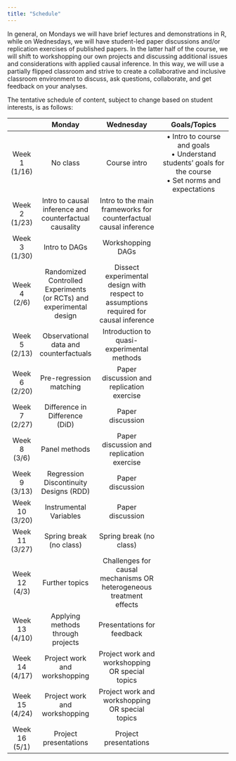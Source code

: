 ```yaml
---
title: "Schedule"
---
```


In general, on Mondays we will have brief lectures and demonstrations in R, while on Wednesdays, we will have student-led paper discussions and/or replication exercises of published papers. In the latter half of the course, we will shift to workshopping our own projects and discussing additional issues and considerations with applied causal inference. In this way, we will use a partially flipped classroom and strive to create a collaborative and inclusive classroom environment to discuss, ask questions, collaborate, and get feedback on your analyses. 

The tentative schedule of content, subject to change based on student interests, is as follows: 

|     |     Monday     |     Wednesday     |     Goals/Topics     |
|:---:|:--------------:|:-----------------:|:--------------------:|
|  Week 1 (1/16)  | No class | Course intro | • Intro to course and goals <br> • Understand students’ goals for the course <br> • Set norms and expectations |
|  Week 2 (1/23)  | Intro to causal inference and counterfactual causality | Intro to the main frameworks for counterfactual causal inference  |
|  Week 3 (1/30)  | Intro to DAGs | Workshopping DAGs |
|  Week 4 (2/6)   | Randomized Controlled Experiments (or RCTs) and experimental design | Dissect experimental design with respect to assumptions required for causal inference  |
|  Week 5 (2/13)  | Observational data and counterfactuals  | Introduction to quasi-experimental methods  |
|  Week 6 (2/20)  | Pre-regression matching   | Paper discussion and replication exercise  |
|  Week 7 (2/27)  | Difference in Difference (DiD)  | Paper discussion    |  
|  Week 8 (3/6)   | Panel methods      | Paper discussion and replication exercise           |  
|  Week 9 (3/13)  | Regression Discontinuity Designs (RDD)      | Paper discussion          |  
|  Week 10 (3/20)  | Instrumental Variables      | Paper discussion                         |  
|  Week 11 (3/27)  | Spring break (no class)      | Spring break (no class)                 |  
|  Week 12 (4/3)  | Further topics      | Challenges for causal mechanisms OR heterogeneous treatment effects    |
|  Week 13 (4/10)  | Applying methods through projects      | Presentations for feedback           |  
|  Week 14 (4/17)  | Project work and workshopping      | Project work and workshopping OR special topics          |
|  Week 15 (4/24)  | Project work and workshopping      | Project work and workshopping OR special topics                  |  
|  Week 16 (5/1)  | Project presentations      | Project presentations                  |


